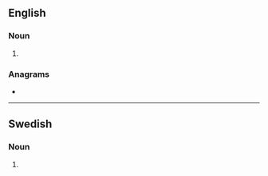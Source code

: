 {{also|mötets}}
==English==

===Noun===
{{head|en|noun form}}

# {{plural of|motet|lang=en}}

===Anagrams===
* {{anagrams|en|a=emostt|mottes|tomset|totems}}

----

==Swedish==

===Noun===
{{head|sv|noun form}}

# {{sv-noun-form-def-gen|mot}}